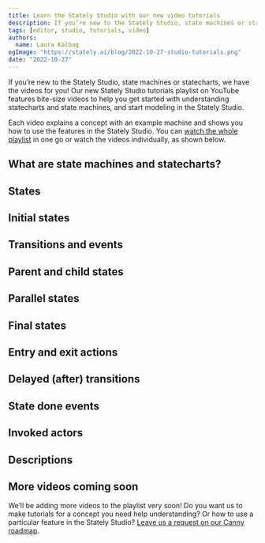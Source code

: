 ```yaml
---
title: Learn the Stately Studio with our new video tutorials
description: If you’re new to the Stately Studio, state machines or statecharts, we have the videos for you! Our new Stately Studio tutorials playlist on YouTube features bite-size videos to help you get started with understanding statecharts and state machines, and start modeling in the Stately Studio.
tags: [editor, studio, tutorials, video]
authors:
  name: Laura Kalbag
ogImage: "https://stately.ai/blog/2022-10-27-studio-tutorials.png"
date: "2022-10-27"
---
```


If you’re new to the Stately Studio, state machines or statecharts, we have the videos for you! Our new Stately Studio tutorials playlist on YouTube features bite-size videos to help you get started with understanding statecharts and state machines, and start modeling in the Stately Studio.

<!--truncate-->

Each video explains a concept with an example machine and shows you how to use the features in the Stately Studio. You can [watch the whole playlist](https://www.youtube.com/playlist?list=PLvWgkXBB3dd4I_l-djWVU2UGPyBgKfnTQ) in one go or watch the videos individually, as shown below.

## What are state machines and statecharts?

<Youtube id="Aixi0e53qAE" />

## States

<Youtube id="z-6yhmSWUcc" />

## Initial states

<Youtube id="goCpmgyrjL0" />

## Transitions and events

<Youtube id="0qgP4RZyq58" />

## Parent and child states

<Youtube id="aUhEdeIf_mQ" />

## Parallel states

<Youtube id="CWwgT1TbI4c" />

## Final states

<Youtube id="wqW8Gz4NYDc" />

## Entry and exit actions

<Youtube id="5DAkwzNQ5a0" />

## Delayed (after) transitions

<Youtube id="5RE_eazRhrw" />

## State done events

<Youtube id="3laC3gWBLnM" />

## Invoked actors

<Youtube id="TRMS8NYKWnA" />

## Descriptions

<Youtube id="qflVEMsCrEE" />

## More videos coming soon

We’ll be adding more videos to the playlist very soon! Do you want us to make tutorials for a concept you need help understanding? Or how to use a particular feature in the Stately Studio? [Leave us a request on our Canny roadmap](https://statelyai.canny.io).
